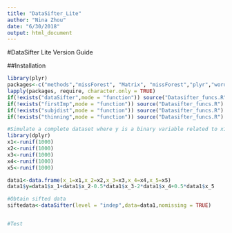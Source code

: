 ```yaml
---
title: "DataSifter_Lite"
author: "Nina Zhou"
date: "6/30/2018"
output: html_document
---
```


#DataSifter Lite Version Guide

##Installation
```r
library(plyr)
packages<-c("methods","missForest", "Matrix", "missForest","plyr","wordspace","dplyr")
lapply(packages, require, character.only = TRUE)
if(!exists("dataSifter",mode = "function")) source("Datasifter_funcs.R")
if(!exists("firstImp",mode = "function")) source("Datasifter_funcs.R")
if(!exists("subjdist",mode = "function")) source("Datasifter_funcs.R")
if(!exists("thinning",mode = "function")) source("Datasifter_funcs.R")

#Simulate a complete dataset where y is a binary variable related to x1-x5. Here x5 is treated as unstructured variable.
library(dplyr)
x1<-runif(1000)
x2<-runif(1000)
x3<-runif(1000)
x4<-runif(1000)
x5<-runif(1000)

data1<-data.frame(x_1=x1,x_2=x2,x_3=x3,x_4=x4,x_5=x5)
data1$y=data1$x_1+data1$x_2-0.5*data1$x_3-2*data1$x_4+0.5*data1$x_5

#Obtain sifted data
siftedata<-dataSifter(level = "indep",data=data1,nomissing = TRUE)


#Test
```

